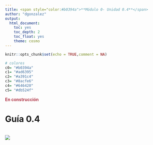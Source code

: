 ```yaml
---
title: <span style="color:#b0394a">**Módulo 0- Unidad 0.4**</span> 
author: "dgonzalez"
output:
  html_document:
    toc: yes
    toc_depth: 2
    toc_float: yes
    theme: cosmo
---
```


```r
knitr::opts_chunk$set(echo = TRUE,comment = NA)

# colores
c0= "#b0394a"
c1= "#ad6395"
c2= "#a391c4"
c3= "#8acfe6"
c4= "#646420"
c5= "#db524f"
```

 <span style="color:#b0394a">**En construcción**</span>
 
# **Guía 0.4**

<br/>
![](img/banner0.png)


